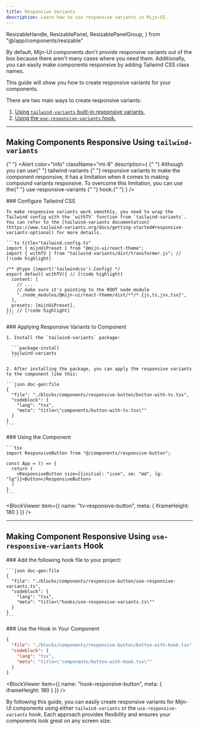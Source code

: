 ```yaml
---
title: Responsive Variants
description: Learn how to use responsive variants in Mijn-UI.
---
```


  ResizableHandle,
  ResizablePanel,
  ResizablePanelGroup,
} from "@/app/components/resizable"

By default, Mijn-UI components don't provide responsive variants out of the box because there aren't many cases where you need them. Additionally, you can easily make components responsive by adding Tailwind CSS class names.

This guide will show you how to create responsive variants for your components.

There are two main ways to create responsive variants:

1. [Using `tailwind-variants` built-in responsive variants.](#making-components-responsive-using-tailwind-variants)
2. [Using the `use-responsive-variants` hook.](#making-component-responsive-using-use-responsive-variants-hook)

---

## Making Components Responsive Using `tailwind-variants`

{" "}
<Alert
  color="info"
  className="mt-8"
  description={
    <span>
      {" "}
      Although you can use{" "}
      <Link
        className="underline decoration-primary text-main-text"
        href="https://www.tailwind-variants.org/docs/getting-started#responsive-variants-optional"
      >
        tailwind-variants
      </Link>{" "}
      responsive variants to make the component responsive, it has a limitation
      when it comes to making compound variants responsive. To overcome this
      limitation, you can use the{" "}
      <Link
        className="underline decoration-primary text-main-text"
        href="#making-component-responsive-using-use-responsive-variants-hook"
      >
        use-responsive-variants
      </Link>{" "}
      hook.{" "}
    </span>
  }
/>

<Steps>
  <Step>
    ### Configure Tailwind CSS

    To make responsive variants work smoothly, you need to wrap the Tailwind config with the `withTV` function from `tailwind-variants`. You can refer to the [tailwind-variants documentation](https://www.tailwind-variants.org/docs/getting-started#responsive-variants-optional) for more details.

    ```ts title="tailwind.config.ts"
    import { mijnUiPreset } from "@mijn-ui/react-theme";
    import { withTV } from "tailwind-variants/dist/transformer.js"; // [!code highlight]

    /** @type {import('tailwindcss').Config} */
    export default withTV({ // [!code highlight]
      content: [
        // ...
        // make sure it's pointing to the ROOT node_module
        "./node_modules/@mijn-ui/react-theme/dist/**/*.{js,ts,jsx,tsx}",
      ],
      presets: [mijnUiPreset],
    }); // [!code highlight]
    ```

  </Step>
  <Step>
    ### Applying Responsive Variants to Component
    
    1. Install the `tailwind-variants` package:

      ```package-install
      tailwind-variants
      ```

    2. After installing the package, you can apply the responsive variants to the component like this:

    ```json doc-gen:file
    {
      "file": "./blocks/components/responsive-button/button-with-tv.tsx",
      "codeblock": {
        "lang": "tsx",
        "meta": "title=\"components/button-with-tv.tsx\""
      }
    }
    ```

  </Step>
  <Step>
    ### Using the Component

    ```tsx
    import ResponsiveButton from "@/components/responsive-button";

    const App = () => {
      return (
        <ResponsiveButton size={{initial: "icon", sm: "md", lg: "lg"}}>Button</ResponsiveButton>
      )
    }
    ```

  </Step>
</Steps>

<BlockViewer
  item={{ name: "tv-responsive-button", meta: { iframeHeight: 180 } }}
/>

---

## Making Component Responsive Using `use-responsive-variants` Hook

<Steps>
  <Step>
  ### Add the following hook file to your project:

    ```json doc-gen:file
    {
      "file": "./blocks/components/responsive-button/use-responsive-variants.ts",
      "codeblock": {
        "lang": "tsx",
        "meta": "title=\"hooks/use-responsive-variants.ts\""
      }
    }
    ```

  </Step>

  <Step>
  ### Use the Hook in Your Component

```json doc-gen:file
{
  "file": "./blocks/components/responsive-button/button-with-hook.tsx",
  "codeblock": {
    "lang": "tsx",
    "meta": "title=\"components/button-with-hook.tsx\""
  }
}
```

  </Step>
</Steps>

<BlockViewer
  item={{ name: "hook-responsive-button", meta: { iframeHeight: 180 } }}
/>

By following this guide, you can easily create responsive variants for Mijn-UI components using either `tailwind-variants` or the `use-responsive-variants` hook. Each approach provides flexibility and ensures your components look great on any screen size.
